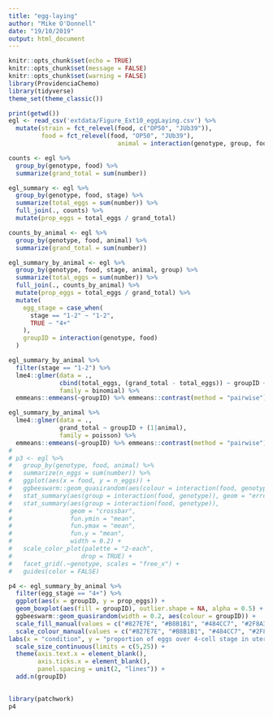```yaml
---
title: "egg-laying"
author: "Mike O'Donnell"
date: "19/10/2019"
output: html_document
---
```

```r
knitr::opts_chunk$set(echo = TRUE)
knitr::opts_chunk$set(message = FALSE)
knitr::opts_chunk$set(warning = FALSE)
library(ProvidenciaChemo)
library(tidyverse)
theme_set(theme_classic())
```

```r
print(getwd())
egl <- read_csv('extdata/Figure_Ext10_eggLaying.csv') %>%
  mutate(strain = fct_relevel(food, c("OP50", "JUb39")),
         food = fct_relevel(food, "OP50", "JUb39"),
                              animal = interaction(genotype, group, food, animal_num))
```

```r
counts <- egl %>%
  group_by(genotype, food) %>%
  summarize(grand_total = sum(number))

egl_summary <- egl %>%
  group_by(genotype, food, stage) %>%
  summarize(total_eggs = sum(number)) %>%
  full_join(., counts) %>%
  mutate(prop_eggs = total_eggs / grand_total)

counts_by_animal <- egl %>%
  group_by(genotype, food, animal) %>%
  summarize(grand_total = sum(number))

egl_summary_by_animal <- egl %>%
  group_by(genotype, food, stage, animal, group) %>%
  summarize(total_eggs = sum(number)) %>%
  full_join(., counts_by_animal) %>%
  mutate(prop_eggs = total_eggs / grand_total) %>%
  mutate(
    egg_stage = case_when(
      stage == "1-2" ~ "1-2",
      TRUE ~ "4+"
    ),
    groupID = interaction(genotype, food)
  )

egl_summary_by_animal %>%
  filter(stage == "1-2") %>%
  lme4::glmer(data = ., 
              cbind(total_eggs, (grand_total - total_eggs)) ~ groupID + (1|animal), 
              family = binomial) %>%
  emmeans::emmeans(~groupID) %>% emmeans::contrast(method = "pairwise")

egl_summary_by_animal %>%
  lme4::glmer(data = ., 
              grand_total ~ groupID + (1|animal), 
              family = poisson) %>%
  emmeans::emmeans(~groupID) %>% emmeans::contrast(method = "pairwise")
# 
# p3 <- egl %>%
#   group_by(genotype, food, animal) %>%
#   summarize(n_eggs = sum(number)) %>%
#   ggplot(aes(x = food, y = n_eggs)) +
#   ggbeeswarm::geom_quasirandom(aes(colour = interaction(food, genotype)), width = 0.2) +
#   stat_summary(aes(group = interaction(food, genotype)), geom = "errorbar", fun.data = "mean_se", width = 0.1) +
#   stat_summary(aes(group = interaction(food, genotype)), 
#                geom = "crossbar", 
#                fun.ymin = "mean", 
#                fun.ymax = "mean", 
#                fun.y = "mean",
#                width = 0.2) +
#   scale_color_plot(palette = "2-each", 
#                   drop = TRUE) +
#   facet_grid(.~genotype, scales = "free_x") +
#   guides(color = FALSE)

p4 <- egl_summary_by_animal %>%
  filter(egg_stage == "4+") %>%
  ggplot(aes(x = groupID, y = prop_eggs)) +
  geom_boxplot(aes(fill = groupID), outlier.shape = NA, alpha = 0.5) +
  ggbeeswarm::geom_quasirandom(width = 0.2, aes(colour = groupID)) +
  scale_fill_manual(values = c("#827E7E", "#B8B1B1", "#484CC7", "#2F8A34")) +
  scale_colour_manual(values = c("#827E7E", "#B8B1B1", "#484CC7", "#2F8A34")) +
labs(x = "condition", y = "proportion of eggs over 4-cell stage in utero")+
  scale_size_continuous(limits = c(5,25)) +
  theme(axis.text.x = element_blank(),
        axis.ticks.x = element_blank(),
        panel.spacing = unit(2, "lines")) +
  add.n(groupID)
  

library(patchwork)
p4
```


